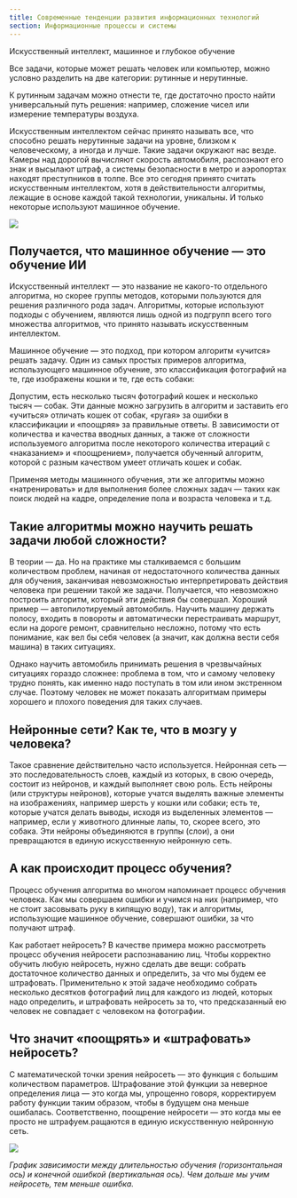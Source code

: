 ```yaml
---
title: Современные тенденции развития информационных технологий
section: Информационные процессы и системы
---
```


Искусственный интеллект, машинное и глубокое обучение

Все задачи, которые может решать человек или компьютер, можно условно разделить на две категории: рутинные и нерутинные.

К рутинным задачам можно отнести те, где достаточно просто найти универсальный путь решения: например, сложение чисел или измерение температуры воздуха.

Искусственным интеллектом сейчас принято называть все, что способно решать нерутинные задачи на уровне, близком к человеческому, а иногда и лучше. Такие задачи окружают нас везде. Камеры над дорогой вычисляют скорость автомобиля, распознают его знак и высылают штраф, а системы безопасности в метро и аэропортах находят преступников в толпе. Все это сегодня принято считать искусственным интеллектом, хотя в действительности алгоритмы, лежащие в основе каждой такой технологии, уникальны. И только некоторые используют машинное обучение.

![](https://res.cloudinary.com/dzfsp6wbp/image/upload/v1654023715/755857312548690\_xgtrjc.png "")

## Получается, что машинное обучение — это обучение ИИ

Искусственный интеллект — это название не какого-то отдельного алгоритма, но скорее группы методов, которыми пользуются для решения различного рода задач. Алгоритмы, которые используют подходы с обучением, являются лишь одной из подгрупп всего того множества алгоритмов, что принято называть искусственным интеллектом.

Машинное обучение — это подход, при котором алгоритм «учится» решать задачу. Один из самых простых примеров алгоритма, использующего машинное обучение, это классификация фотографий на те, где изображены кошки и те, где есть собаки:

Допустим, есть несколько тысяч фотографий кошек и несколько тысяч — собак. Эти данные можно загрузить в алгоритм и заставить его «учиться» отличать кошек от собак, «ругая» за ошибки в классификации и «поощряя» за правильные ответы. В зависимости от количества и качества вводных данных, а также от сложности используемого алгоритма после некоторого количества итераций с «наказанием» и «поощрением», получается обученный алгоритм, которой с разным качеством умеет отличать кошек и собак.

Применяя методы машинного обучения, эти же алгоритмы можно «натренировать» и для выполнения более сложных задач — таких как поиск людей на кадре, определение пола и возраста человека и т.д.

## **Такие алгоритмы можно научить решать задачи любой сложности?**

В теории — да. Но на практике мы сталкиваемся с большим количеством проблем, начиная от недостаточного количества данных для обучения, заканчивая невозможностью интерпретировать действия человека при решении такой же задачи. Получается, что невозможно построить алгоритм, который эти действия бы совершал. Хороший пример — автопилотируемый автомобиль. Научить машину держать полосу, входить в повороты и автоматически перестраивать маршрут, если на дороге ремонт, сравнительно несложно, потому что есть понимание, как вел бы себя человек (а значит, как должна вести себя машина) в таких ситуациях.

Однако научить автомобиль принимать решения в чрезвычайных ситуациях гораздо сложнее: проблема в том, что и самому человеку трудно понять, как именно надо поступать в том или ином экстренном случае. Поэтому человек не может показать алгоритмам примеры хорошего и плохого поведения для таких случаев.

## **Нейронные сети? Как те, что в мозгу у человека?**

Такое сравнение действительно часто используется. Нейронная сеть — это последовательность слоев, каждый из которых, в свою очередь, состоит из нейронов, и каждый выполняет свою роль. Есть нейроны (или структуры нейронов), которые учатся выделять важные элементы на изображениях, например шерсть у кошки или собаки; есть те, которые учатся делать выводы, исходя из выделенных элементов — например, если у животного длинные лапы, то, скорее всего, это собака. Эти нейроны объединяются в группы (слои), а они превращаются в единую искусственную нейронную сеть.

## **А как происходит процесс обучения?**

Процесс обучения алгоритма во многом напоминает процесс обучения человека. Как мы совершаем ошибки и учимся на них (например, что не стоит засовывать руку в кипящую воду), так и алгоритмы, использующие машинное обучение, совершают ошибки, за что получают штраф.

Как работает нейросеть? В качестве примера можно рассмотреть процесс обучения нейросети распознаванию лиц. Чтобы корректно обучить любую нейросеть, нужно сделать две вещи: собрать достаточное количество данных и определить, за что мы будем ее штрафовать. Применительно к этой задаче необходимо собрать несколько десятков фотографий лиц для каждого из людей, которых надо определить, и штрафовать нейросеть за то, что предсказанный ею человек не совпадает с человеком на фотографии.

## **Что значит «поощрять» и «штрафовать» нейросеть?**

С математической точки зрения нейросеть — это функция с большим количеством параметров. Штрафование этой функции за неверное определения лица — это когда мы, упрощенно говоря, корректируем работу функции таким образом, чтобы в будущем она меньше ошибалась. Соответственно, поощрение нейросети — это когда мы ее просто не штрафуем.ращаются в единую искусственную нейронную сеть.

![](https://res.cloudinary.com/dzfsp6wbp/image/upload/v1654024072/755857321870743\_krmj2s.png "")

*График зависимости между длительностью обучения (горизонтальная ось) и конечной ошибкой (вертикальная ось). Чем дольше мы учим нейросеть, тем меньше ошибка.*

